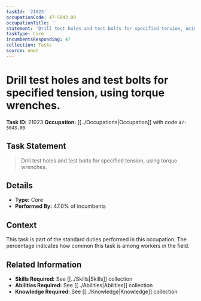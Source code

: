 ```yaml
---
taskId: '21023'
occupationCode: 47-5043.00
occupationTitle: ''
statement: 'Drill test holes and test bolts for specified tension, using torque wrenches.'
taskType: Core
incumbentsResponding: 47
collection: Tasks
source: onet
---
```

# Drill test holes and test bolts for specified tension, using torque wrenches.

**Task ID:** 21023
**Occupation:** [[../Occupations|Occupation]] with code `47-5043.00`

## Task Statement

> Drill test holes and test bolts for specified tension, using torque wrenches.

## Details

- **Type:** Core
- **Performed By:** 47.0% of incumbents

## Context

This task is part of the standard duties performed in this occupation. The percentage indicates how common this task is among workers in the field.

## Related Information

- **Skills Required:** See [[../Skills|Skills]] collection
- **Abilities Required:** See [[../Abilities|Abilities]] collection
- **Knowledge Required:** See [[../Knowledge|Knowledge]] collection

